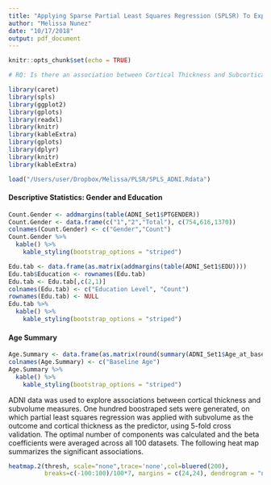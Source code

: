 ```yaml
---
title: "Applying Sparse Partial Least Squares Regression (SPLSR) To Explore Associations Between Cortical Thickness and Subvolume Using ADNI Data"
author: "Melissa Nunez"
date: "10/17/2018"
output: pdf_document
---
```


```r
knitr::opts_chunk$set(echo = TRUE)
```


```r
# RQ: Is there an association between Cortical Thickness and Subcortical Volume? i.e can Cortical thickness predict cortical volume ?

library(caret)
library(spls)
library(ggplot2)
library(gplots)
library(readxl)
library(knitr)
library(kableExtra)
library(gplots)
library(dplyr)
library(knitr)
library(kableExtra)

load("/Users/user/Dropbox/Melissa/PLSR/SPLS_ADNI.Rdata")

```



#### Descriptive Statistics: Gender and Education
```r
Count.Gender <- addmargins(table(ADNI_Set1$PTGENDER))
Count.Gender <- data.frame(c("1","2","Total"), c(754,616,1370))
colnames(Count.Gender) <- c("Gender","Count")
Count.Gender %>%
  kable() %>%
    kable_styling(bootstrap_options = "striped")

Edu.tab <- data.frame(as.matrix(addmargins(table(ADNI_Set1$EDU))))
Edu.tab$Education <- rownames(Edu.tab)
Edu.tab <- Edu.tab[,c(2,1)]
colnames(Edu.tab) <- c("Education Level", "Count")
rownames(Edu.tab) <- NULL
Edu.tab %>%
  kable() %>%
    kable_styling(bootstrap_options = "striped")
```


#### Age Summary
```r
Age.Summary <- data.frame(as.matrix(round(summary(ADNI_Set1$Age_at_baseline),2)))
colnames(Age.Summary) <- c("Baseline Age")
Age.Summary %>%
  kable() %>%
    kable_styling(bootstrap_options = "striped")
```

ADNI data was used to explore associations between cortical thickness and subvolume measures. One hundred boostraped sets were generated, on which partial least squares regression was applied with subvolume as the outcome and cortical thickness as the predictor, using 5-fold cross validation. The optimal number of components was calculated and the beta coefficients were averaged across all 100 datasets. The following heat map summarizes the significant associations.

```r
heatmap.2(thresh, scale="none",trace='none',col=bluered(200),
          breaks=c(-100:100)/100*7, margins = c(24,24), dendrogram = "none", cexRow=2, cexCol=2, key.par=list(mar=c(12,12,12,12)))
```